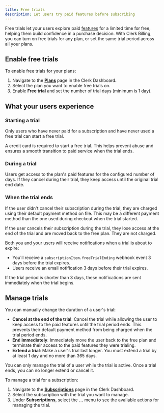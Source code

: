 ```yaml
---
title: Free trials
description: Let users try paid features before subscribing
---
```


<Include src="_partials/billing-experimental" />

Free trials let your users explore paid [features](/docs/guides/secure/features) for a limited time for free, helping them build confidence in a purchase decision. With Clerk Billing, you can turn on free trials for any plan, or set the same trial period across all your plans.

## Enable free trials

To enable free trials for your plans:

1. Navigate to the [**Plans**](https://dashboard.clerk.com/last-active?path=billing/plans) page in the Clerk Dashboard.
1. Select the plan you want to enable free trials on.
1. Enable **Free trial** and set the number of trial days (minimum is 1 day).

## What your users experience

### Starting a trial

Only users who have never paid for a subscription and have never used a free trial can start a free trial.

A credit card is required to start a free trial. This helps prevent abuse and ensures a smooth transition to paid service when the trial ends.

### During a trial

Users get access to the plan's paid features for the configured number of days. If they cancel during their trial, they keep access until the original trial end date.

### When the trial ends

If the user didn't cancel their subscription during the trial, they are charged using their default payment method on file. This may be a different payment method than the one used during checkout when the trial started.

If the user cancels their subscription during the trial, they lose access at the end of the trial and are moved back to the free plan. They are not charged.

Both you and your users will receive notifications when a trial is about to expire:

- You'll receive a `subscriptionItem.freeTrialEnding` webhook event 3 days before the trial expires.
- Users receive an email notification 3 days before their trial expires.

If the trial period is shorter than 3 days, these notifications are sent immediately when the trial begins.

## Manage trials

You can manually change the duration of a user's trial:

- **Cancel at the end of the trial**: Cancel the trial while allowing the user to keep access to the paid features until the trial period ends. This prevents their default payment method from being charged when the trial period ends.
- **End immediately**: Immediately move the user back to the free plan and terminate their access to the paid features they were trialing.
- **Extend a trial**: Make a user's trial last longer. You must extend a trial by at least 1 day and no more than 365 days.

You can only manage the trial of a user while the trial is active. Once a trial ends, you can no longer extend or cancel it.

To manage a trial for a subscription:

1. Navigate to the [**Subscriptions**](https://dashboard.clerk.com/last-active?path=billing/subscriptions) page in the Clerk Dashboard.
1. Select the subscription with the trial you want to manage.
1. Under **Subscriptions**, select the **...** menu to see the available actions for managing the trial.
